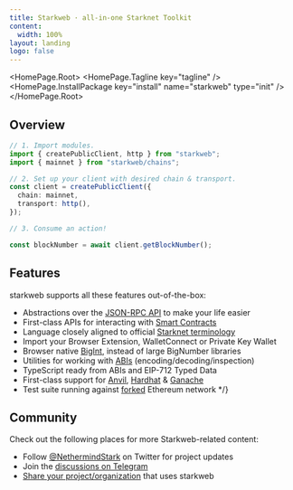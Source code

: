 ```yaml
---
title: Starkweb · all-in-one Starknet Toolkit
content:
  width: 100%
layout: landing
logo: false
---
```



<HomePage.Root>
  <HomePage.Tagline key="tagline" />
  <HomePage.InstallPackage key="install" name="starkweb" type="init" />
</HomePage.Root>

<article className="vocs_Content max-w-[800px] w-1/2 mt-[-80px] mx-auto">

# Overview

```ts twoslash
// 1. Import modules.
import { createPublicClient, http } from "starkweb";
import { mainnet } from "starkweb/chains";

// 2. Set up your client with desired chain & transport.
const client = createPublicClient({
  chain: mainnet,
  transport: http(),
});

// 3. Consume an action!

const blockNumber = await client.getBlockNumber();
```

# Features

starkweb supports all these features out-of-the-box:

- Abstractions over the [JSON-RPC API](https://ethereum.org/en/developers/docs/apis/json-rpc/) to make your life easier
- First-class APIs for interacting with [Smart Contracts](https://ethereum.org/en/glossary/#smart-contract)
- Language closely aligned to official [Starknet terminology](https://docs.Starknet.io/docs/Starknet-glossary/)
- Import your Browser Extension, WalletConnect or Private Key Wallet
- Browser native [BigInt](https://developer.mozilla.org/en-US/docs/Web/JavaScript/Reference/Global_Objects/BigInt), instead of large BigNumber libraries
- Utilities for working with [ABIs](https://ethereum.org/en/glossary/#abi) (encoding/decoding/inspection)
- TypeScript ready from ABIs and EIP-712 Typed Data
- First-class support for [Anvil](https://book.getfoundry.sh/), [Hardhat](https://hardhat.org/) & [Ganache](https://trufflesuite.com/ganache/)
- Test suite running against [forked](https://ethereum.org/en/glossary/#fork) Ethereum network \*/}

# Community

Check out the following places for more Starkweb-related content:

- Follow [@NethermindStark](https://twitter.com/NethermindStark) on Twitter for project updates
- Join the [discussions on Telegram](https://t.me/strkweb)
- [Share your project/organization](https://github.com/NethermindEth/starkweb/discussions/104) that uses starkweb
</article>
